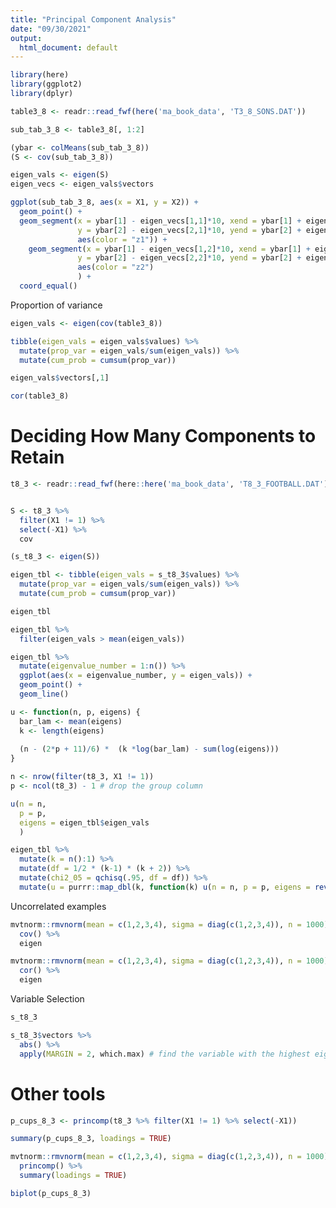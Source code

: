 ```yaml
---
title: "Principal Component Analysis"
date: "09/30/2021"
output:
  html_document: default
---
```



```r
library(here)
library(ggplot2)
library(dplyr)

table3_8 <- readr::read_fwf(here('ma_book_data', 'T3_8_SONS.DAT'))
```

```r
sub_tab_3_8 <- table3_8[, 1:2]

(ybar <- colMeans(sub_tab_3_8))
(S <- cov(sub_tab_3_8))

eigen_vals <- eigen(S)
eigen_vecs <- eigen_vals$vectors
```

```r
ggplot(sub_tab_3_8, aes(x = X1, y = X2)) +
  geom_point() +
  geom_segment(x = ybar[1] - eigen_vecs[1,1]*10, xend = ybar[1] + eigen_vecs[1,1]* 10,
               y = ybar[2] - eigen_vecs[2,1]*10, yend = ybar[2] + eigen_vecs[2,1]*10,
               aes(color = "z1")) +
    geom_segment(x = ybar[1] - eigen_vecs[1,2]*10, xend = ybar[1] + eigen_vecs[1,2]*10,
               y = ybar[2] - eigen_vecs[2,2]*10, yend = ybar[2] + eigen_vecs[2,2]*10,
               aes(color = "z2")
               ) +
  coord_equal()
```

Proportion of variance

```r

eigen_vals <- eigen(cov(table3_8))

tibble(eigen_vals = eigen_vals$values) %>% 
  mutate(prop_var = eigen_vals/sum(eigen_vals)) %>% 
  mutate(cum_prob = cumsum(prop_var))
```

```r
eigen_vals$vectors[,1]

cor(table3_8)
```

# Deciding How Many Components to Retain

```r
t8_3 <- readr::read_fwf(here::here('ma_book_data', 'T8_3_FOOTBALL.DAT'))


S <- t8_3 %>% 
  filter(X1 != 1) %>% 
  select(-X1) %>% 
  cov

(s_t8_3 <- eigen(S))


```


```r
eigen_tbl <- tibble(eigen_vals = s_t8_3$values) %>% 
  mutate(prop_var = eigen_vals/sum(eigen_vals)) %>% 
  mutate(cum_prob = cumsum(prop_var))

eigen_tbl
```

```r
eigen_tbl %>% 
  filter(eigen_vals > mean(eigen_vals))
```

```r
eigen_tbl %>% 
  mutate(eigenvalue_number = 1:n()) %>% 
  ggplot(aes(x = eigenvalue_number, y = eigen_vals)) +
  geom_point() + 
  geom_line()
```

```r

u <- function(n, p, eigens) {
  bar_lam <- mean(eigens)
  k <- length(eigens)
  
  (n - (2*p + 11)/6) *  (k *log(bar_lam) - sum(log(eigens)))
}

n <- nrow(filter(t8_3, X1 != 1))
p <- ncol(t8_3) - 1 # drop the group column 

u(n = n,
  p = p,
  eigens = eigen_tbl$eigen_vals
  )

eigen_tbl %>% 
  mutate(k = n():1) %>% 
  mutate(df = 1/2 * (k-1) * (k + 2)) %>% 
  mutate(chi2_05 = qchisq(.95, df = df)) %>% 
  mutate(u = purrr::map_dbl(k, function(k) u(n = n, p = p, eigens = rev(eigen_tbl$eigen_vals)[1:k] )))


```

Uncorrelated examples
 
```r
mvtnorm::rmvnorm(mean = c(1,2,3,4), sigma = diag(c(1,2,3,4)), n = 1000) %>% 
  cov() %>% 
  eigen

mvtnorm::rmvnorm(mean = c(1,2,3,4), sigma = diag(c(1,2,3,4)), n = 1000) %>% 
  cor() %>% 
  eigen


```

Variable Selection

```r
s_t8_3
```

```r
s_t8_3$vectors %>% 
  abs() %>% 
  apply(MARGIN = 2, which.max) # find the variable with the highest eigenvector value

```


# Other tools

```r
p_cups_8_3 <- princomp(t8_3 %>% filter(X1 != 1) %>% select(-X1))

summary(p_cups_8_3, loadings = TRUE)


```

```r
mvtnorm::rmvnorm(mean = c(1,2,3,4), sigma = diag(c(1,2,3,4)), n = 1000) %>% 
  princomp() %>% 
  summary(loadings = TRUE)
```

```r
biplot(p_cups_8_3)
```

